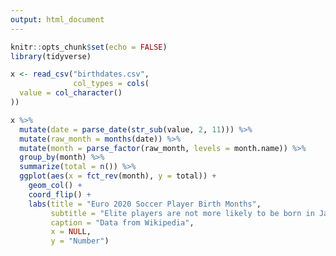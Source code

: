 ```yaml
---
output: html_document
---
```


```r
knitr::opts_chunk$set(echo = FALSE)
library(tidyverse)
```

```r
x <- read_csv("birthdates.csv",
              col_types = cols(
  value = col_character()
))
```


```r
x %>% 
  mutate(date = parse_date(str_sub(value, 2, 11))) %>% 
  mutate(raw_month = months(date)) %>% 
  mutate(month = parse_factor(raw_month, levels = month.name)) %>% 
  group_by(month) %>% 
  summarize(total = n()) %>% 
  ggplot(aes(x = fct_rev(month), y = total)) +
    geom_col() +
    coord_flip() +
    labs(title = "Euro 2020 Soccer Player Birth Months",
         subtitle = "Elite players are not more likely to be born in January",
         caption = "Data from Wikipedia",
         x = NULL,
         y = "Number")
  
```




